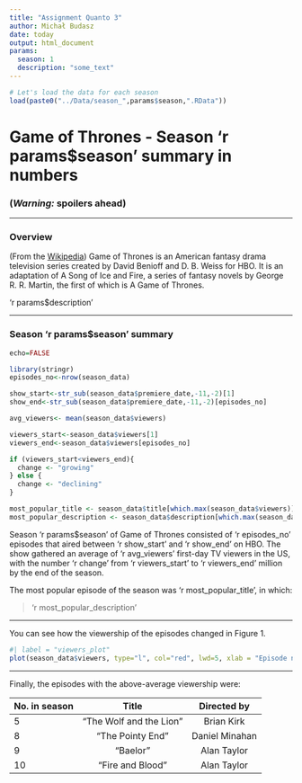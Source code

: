 ---
title: "Assignment Quanto 3"
author: Michał Budasz
date: today
output: html_document
params:
  season: 1
  description: "some_text"
---
```{r}

# Let's load the data for each season
load(paste0("../Data/season_",params$season,".RData"))

```

# Game of Thrones - Season 'r params$season' summary in numbers

### __(*Warning:* spoilers ahead)__

***

### Overview

(From the [Wikipedia](https://en.wikipedia.org/wiki/Game_of_Thrones#Premise)) Game of Thrones is an American fantasy drama television series created by David Benioff and D. B. Weiss for HBO. It is an adaptation of A Song of Ice and Fire, a series of fantasy novels by George R. R. Martin, the first of which is A Game of Thrones.

'r params$description' 


***

### Season 'r params$season' summary

```{r}
echo=FALSE

library(stringr)
episodes_no<-nrow(season_data)

show_start<-str_sub(season_data$premiere_date,-11,-2)[1]
show_end<-str_sub(season_data$premiere_date,-11,-2)[episodes_no]

avg_viewers<- mean(season_data$viewers)

viewers_start<-season_data$viewers[1]
viewers_end<-season_data$viewers[episodes_no]

if (viewers_start<viewers_end){
  change <- "growing"
} else {
  change <- "declining"
}

most_popular_title <- season_data$title[which.max(season_data$viewers)]
most_popular_description <- season_data$description[which.max(season_data$viewers)]
```

Season 'r params$season' of Game of Thrones consisted of 'r episodes_no' episodes that aired between 'r show_start' and 'r show_end' on HBO. The show gathered an average of 'r avg_viewers' first-day TV viewers in the US, with the number 'r change' from 'r viewers_start'  to 'r viewers_end' million by the end of the season.

The most popular episode of the season was 'r most_popular_title', in which:

> 'r most_popular_description'

***

You can see how the viewership of the episodes changed in Figure 1.

```{r}
#| label = "viewers_plot"
plot(season_data$viewers, type="l", col="red", lwd=5, xlab = "Episode number", ylab = "1st day TV viewers in the US (millions)")
```

***

Finally, the episodes with the above-average viewership were:

| No. in season | Title  | Directed by  |
|:------        |:-----: |:------:      |
| 5             | "The Wolf and the Lion"  | Brian Kirk      |
| 8             | "The Pointy End" | Daniel Minahan      |
| 9             | "Baelor" | Alan Taylor      |
| 10            | "Fire and Blood" | Alan Taylor      |

